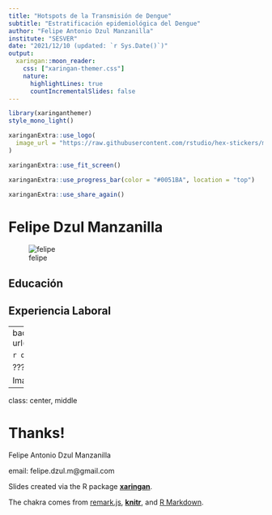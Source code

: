 ```yaml
---
title: "Hotspots de la Transmisión de Dengue"
subtitle: "Estratificación epidemiológica del Dengue"
author: "Felipe Antonio Dzul Manzanilla"
institute: "SESVER"
date: "2021/12/10 (updated: `r Sys.Date()`)"
output:
  xaringan::moon_reader:
    css: ["xaringan-themer.css"]
    nature:
      highlightLines: true
      countIncrementalSlides: false
---
```


```r
library(xaringanthemer)
style_mono_light()


```

```r
xaringanExtra::use_logo(
  image_url = "https://raw.githubusercontent.com/rstudio/hex-stickers/master/PNG/xaringan.png"
)
```
```r
xaringanExtra::use_fit_screen()
```

```r
xaringanExtra::use_progress_bar(color = "#0051BA", location = "top")
```

```r
xaringanExtra::use_share_again()
```


# Felipe Dzul Manzanilla

![felipe](https://fdzul.github.io/web_site_fadm/)

## Educación

## Experiencia Laboral 



---
background-image: url(https://github.com/fdzul/manual_hotspots/blob/main/images/cover.jpg)

```r
options(htmltools.dir.version = FALSE)
```

???

Image credit: [Wikimedia Commons](https://commons.wikimedia.org/wiki/File:Sharingan_triple.svg)


---

class: center, middle

# Thanks!

Felipe Antonio Dzul Manzanilla

email: felipe.dzul.m@gmail.com


Slides created via the R package [**xaringan**](https://github.com/yihui/xaringan).





The chakra comes from [remark.js](https://remarkjs.com), [**knitr**](https://yihui.org/knitr/), and [R Markdown](https://rmarkdown.rstudio.com).
